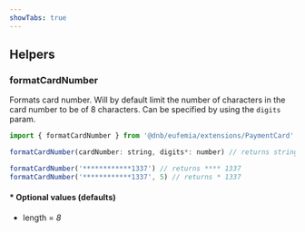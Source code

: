 ```yaml
---
showTabs: true
---
```


## Helpers

### formatCardNumber

Formats card number.
Will by default limit the number of characters in the card number to be of 8 characters.
Can be specified by using the `digits` param.

```js
import { formatCardNumber } from '@dnb/eufemia/extensions/PaymentCard'

formatCardNumber(cardNumber: string, digits*: number) // returns string

formatCardNumber('************1337') // returns **** 1337
formatCardNumber('************1337', 5) // returns * 1337
```

#### \* Optional values (defaults)

- length = _8_
